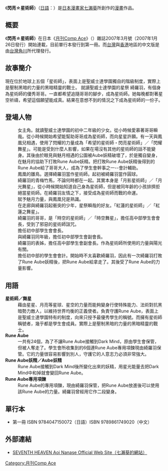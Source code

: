 {{unfinished}}
{{Infobox animanga/Headerofja
|標題= 閃亮☆星術師
|圖像=
|尺寸= 
|說明= 
|日文名稱= てぃんくる☆マイスター きらは
|英文名稱= 
|假名= 
|羅馬字= 
|類型= [[魔法少女|魔法少女]]
}}
{{Infobox animanga/name
|作品原名= {{lang|ja|てぃんくる☆マイスター きらは}}
|官方譯名= 
|正式譯名= {{flagicon|Taiwan}} {{flagicon|Hong Kong}} 閃亮☆星術師
|常用譯名= 閃耀☆舞星
}}
{{Infobox animanga/Manga
|標題= 
|作者= [[七瀨葵|七瀨葵]]
|作畫= 
|出版社= {{flagicon|Japan}} [[角川書店|角川書店]]
|其他出版社= {{flagicon|Taiwan}} {{flagicon|Hong Kong}} [[台灣角川|台灣角川]]
|連載雜誌= 《[[月刊Comp_Ace|月刊Comp Ace]]》（{{lang|ja|月刊コンプエース}}）
|label= 
|發售日= 
|開始= 2007年3月號
|結束= 
|冊數= 1
|話數= 
|其他= 
}}
{{Infobox animanga/Footerofja}}
《'''閃亮☆星術師'''》（[[日語|日語]]：{{lang|ja|てぃんくる☆マイスター きらは}}）是[[日本|日本]][[漫畫家|漫畫家]][[七瀨葵|七瀨葵]]所創作的[[漫畫|漫畫]]作品。

== 概要 ==
《'''閃亮☆星術師'''》在日本《[[月刊Comp_Ace|月刊Comp Ace]]》（{{lang|ja|月刊コンプエース}}）雜誌2007年3月號（2007年1月26日發行）開始連載，目前單行本發行到第一冊。而[[台灣|台灣]]與[[香港|香港]]地區的中文版是由[[台灣角川|台灣角川]]所代理發行。


== 故事簡介 ==
現在位於地球上五個「星術師」，表面上是聖威士達學園獨自的階級制度，實際上是壓制黑暗的力量的黑暗精靈的戰士。
就讀聖威士達學園的星祭 綺羅羽，有個身為星術師的優秀哥哥。一直都希望追隨哥哥的腳步，成為星術師。她每晚都對著星空祈禱，希望這個願望能成真。結果在意想不到的情況之下成為星術師的一份子。

== 登場人物 ==
; {{nihongo|星祭 綺羅羽／星祭 綺羅葉|星祭 きらは（ほしまつり きらは）}}
:女主角。就讀聖威士達學園的初中二年級的少女。從小時候愛慕著哥哥瞬哉。從小時候開始希望能幫助哥哥成為星術師，而向星星許願。有一天與鳳凰兒相遇，使用了閃耀的力量成為「希望的星術師・閃亮星術師」／「閃耀舞星」。可能是受到什麼人影響，如果在場沒有其他的星術師的話不能變身。其後由於眼見與魅月相遇的公園被Aube妖精破壞了，於是獨自變身，在魅月的協助下打敗Rune Aube妖精。把打敗Rune Aube妖精後得到的Rune Aube給了哥哥大人，成為了學生會幹事之一--會計輔助。
; {{nihongo|鳳凰兒|ふぇにたん}}
:鳳凰的雛鳥。選擇綺羅羽當作星術師。起初被綺羅羽當作圓球。
; {{nihongo|真白 魅月|真白 魅月（ましろ みづき）}}
:綺羅羽的青梅竹馬，不論何時都在一起。其實本身是「月影星術師」／「月光舞星」，從小時候開始知道自己身為星術師，但是被同年齡的小孩排擠拒絕當星術師。在綺羅羽友情之下，接受成為星術師而戰的命運。
; {{nihongo|月讀|ツクヨミ}}
:賦予魅月力量，與鳳凰兒是熟識。
; {{nihongo|日下 焰|日下 焔（くさか ほむら）}}
:在走廊與綺羅羽起衝突的少年，星祭瞬哉的好友。「紅蓮的星術師」／「紅蓮之舞星」。
; {{nihongo|星祭 瞬哉|星祭 瞬哉（ほしまつり しゅんや）}}
:綺羅羽的哥哥，是「時空的星術師」／「時空舞星」，擔任高中部學生會會長，受到了邪惡的星術師詛咒。
; {{nihongo|橘 優|橘 優（たちばな ゆう）}}
:擔任初中部學生會會長。
; {{nihongo|黒野 流火|黒野 流火（くろの るか）}}
:與綺羅羽同年級，擔任初中部學生會副會長。
; {{nihongo|天宮 尋乃|天宮 ひろの（あまみや ひろの）}}
:綺羅羽的表姊，擔任高中部學生會副會長。作為星術師所使用的力量與陽光有關。
; {{nihongo|蘇菲亞·威克林|2=スフィア=ウイルクライン}}
:擔任初中部的學生會會計。開始時不太喜歡綺羅羽，因此有一次綺羅羽打敗了Rune Aube妖精後，把Rune Aube給拿走了。其後受了Rune Aube的力量影響。

== 用語 ==
;'''星術師／舞星'''
:藉由星星、月亮等星球、星空的力量而能夠變身行使特殊能力、法術對抗黑暗勢力敵人，以維持世界均衡的正義使者。負責守護Rune Aube，表面上是聖威士達學園特有的制度，向來只授予最優秀學生的稱號。而擁有星術師稱號者，幾乎都是學生會成員。實際上是壓制黑暗的力量的黑暗精靈的戰士。
;'''Rune Aube'''
:一共有24個，為了不讓Rune Aube接觸到Dark Mind，原由學生會保管，但被人奪走了。學生會所收集到的6個連Rune Aube專用項鍊現由綺羅羽保管。它的力量很容易影響到別人，守護它的人意志力必須非常強大。
;'''Rune Aube妖精／Aube妖精'''
:Rune Aube接觸到Dark Mind後所變化出來的妖精，用星光能量去把Dark Mind中和掉就會變回Rune Aube。
;'''Rune Aube專用項鍊'''
:Rune Aube的專用項鍊，現由綺羅羽保管，把Rune Aube放進後可以使用該Rune Aube的力量。綺羅羽曾經用它作二段變身。



== 單行本 ==
*第一冊 ISBN 9784047150072（日語）ISBN 9789861749020（中文）

== 外部連結 ==
*{{Ja icon}}[https://web.archive.org/web/20130828124354/http://www.aoinanase.gr.jp/ SEVENTH HEAVEN Aoi Nanase Official Web Site（七瀨葵的網站）]

{{DEFAULTSORT:Teikurumaisuta kiraha}}
[[Category:月刊Comp_Ace|Category:月刊Comp Ace]]